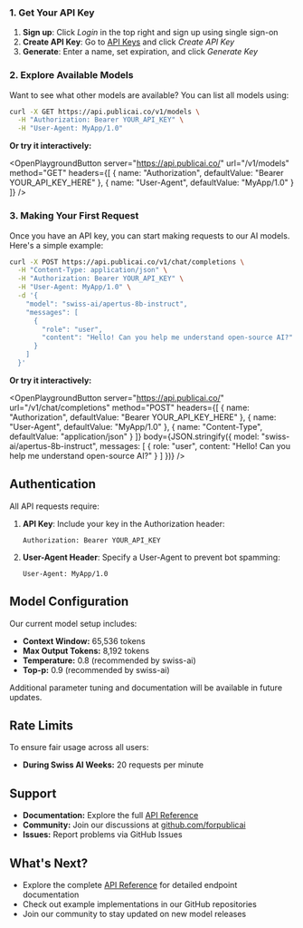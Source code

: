 ### 1. Get Your API Key

1. **Sign up**: Click _Login_ in the top right and sign up using single sign-on
2. **Create API Key**: Go to [API Keys](/settings/api-keys) and click _Create API Key_
3. **Generate**: Enter a name, set expiration, and click _Generate Key_

### 2. Explore Available Models

Want to see what other models are available? You can list all models using:

```bash
curl -X GET https://api.publicai.co/v1/models \
  -H "Authorization: Bearer YOUR_API_KEY" \
  -H "User-Agent: MyApp/1.0"
```

**Or try it interactively:**

<OpenPlaygroundButton
  server="https://api.publicai.co/"
  url="/v1/models"
  method="GET"
  headers={[
    { name: "Authorization", defaultValue: "Bearer YOUR_API_KEY_HERE" },
    { name: "User-Agent", defaultValue: "MyApp/1.0" }
  ]}
/>

### 3. Making Your First Request

Once you have an API key, you can start making requests to our AI models. Here's a simple example:

```bash
curl -X POST https://api.publicai.co/v1/chat/completions \
  -H "Content-Type: application/json" \
  -H "Authorization: Bearer YOUR_API_KEY" \
  -H "User-Agent: MyApp/1.0" \
  -d '{
    "model": "swiss-ai/apertus-8b-instruct",
    "messages": [
      {
        "role": "user",
        "content": "Hello! Can you help me understand open-source AI?"
      }
    ]
  }'
```

**Or try it interactively:**

<OpenPlaygroundButton
  server="https://api.publicai.co/"
  url="/v1/chat/completions"
  method="POST"
  headers={[
    { name: "Authorization", defaultValue: "Bearer YOUR_API_KEY_HERE" },
    { name: "User-Agent", defaultValue: "MyApp/1.0" },
    { name: "Content-Type", defaultValue: "application/json" }
  ]}
  body={JSON.stringify({
    model: "swiss-ai/apertus-8b-instruct",
    messages: [
      {
        role: "user",
        content: "Hello! Can you help me understand open-source AI?"
      }
    ]
  })}
/>

## Authentication

All API requests require:

1. **API Key**: Include your key in the Authorization header:
   ```
   Authorization: Bearer YOUR_API_KEY
   ```

2. **User-Agent Header**: Specify a User-Agent to prevent bot spamming:
   ```
   User-Agent: MyApp/1.0
   ```

## Model Configuration

Our current model setup includes:

- **Context Window:** 65,536 tokens
- **Max Output Tokens:** 8,192 tokens
- **Temperature:** 0.8 (recommended by swiss-ai)
- **Top-p:** 0.9 (recommended by swiss-ai)

Additional parameter tuning and documentation will be available in future updates.

## Rate Limits

To ensure fair usage across all users:
- **During Swiss AI Weeks:** 20 requests per minute

## Support

- **Documentation:** Explore the full [API Reference](/api)
- **Community:** Join our discussions at [github.com/forpublicai](https://github.com/forpublicai)
- **Issues:** Report problems via GitHub Issues

## What's Next?

- Explore the complete [API Reference](/api) for detailed endpoint documentation
- Check out example implementations in our GitHub repositories
- Join our community to stay updated on new model releases
